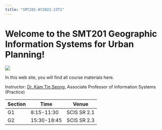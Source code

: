 ```yaml
---
title: "SMT201-AY2022-23T1"
---
```


# Welcome to the SMT201 Geographic Information Systems for Urban Planning!  

![](img/image2.jpg){fig-align="right"}

In this web site, you will find all course materials here.

Instructor: [Dr. Kam
Tin Seong](https://www.smu.edu.sg/faculty/profile/9618/KAM-Tin-Seong), Associate Professor of Information Systems
(Practice)\

| Section | Time        | Venue       |
|---------|-------------|-------------|
| G1      | 8:15-11:30  | SCIS SR 2.1 |
| G2      | 15:30-18:45 | SCIS SR 2.3 |
